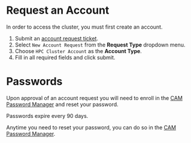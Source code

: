 # Request an Account
In order to access the cluster, you must first create an account.

1) Submit an [account request ticket](https://health.uconn.edu/high-performance-computing/contact/).
1) Select `New Account Request` from the **Request Type** dropdown menu.
2) Choose `HPC Cluster Account` as the **Account Type**. 
3) Fill in all required fields and click submit.

# Passwords
Upon approval of an account request you will need to enroll in the [CAM Password Manager](https://pm-app.cam.uchc.edu/portal/Home/LandingPage) and reset your password.

Passwords expire every 90 days.

Anytime you need to reset your password, you can do so in the [CAM Password Manager](https://pm-app.cam.uchc.edu/portal/Home/LandingPage). 